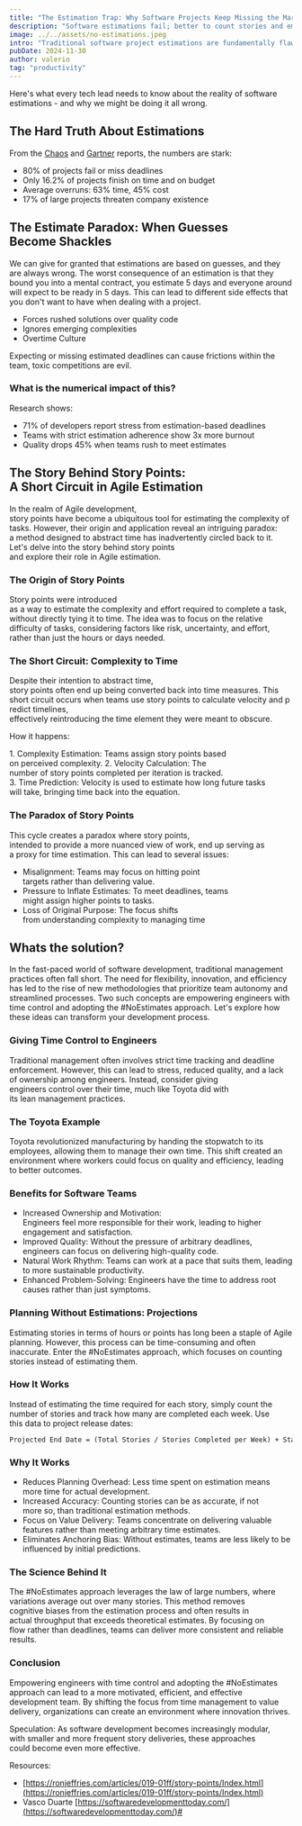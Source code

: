 ```yaml
---
title: "The Estimation Trap: Why Software Projects Keep Missing the Mark"
description: "Software estimations fail; better to count stories and empower engineers"
image: ../../assets/no-estimations.jpeg
intro: "Traditional software project estimations are fundamentally flawed, with 80% of projects failing or missing deadlines and causing various negative effects like rushed solutions, stress, and quality drops. The article suggests alternative approaches like the #NoEstimates methodology and giving time control to engineers, focusing on counting stories rather than estimating them and creating an environment where innovation and quality can thrive."
pubDate: 2024-11-30
author: valerio
tag: "productivity"
---
```


Here's what every tech lead needs to know about the reality of software estimations - and why we might be doing it all wrong.
## The Hard Truth About Estimations
From the [Chaos](https://www.csus.edu/indiv/v/velianitis/161/chaosreport.pdf) and [Gartner](https://www.distributed.com/blog/gartner-says-80-of-it-projects-fail-but-not-with-distributed-s-elastic-teams) reports, the numbers are stark:
- 80% of projects fail or miss deadlines
- Only 16.2% of projects finish on time and on budget
- Average overruns: 63% time, 45% cost
- 17% of large projects threaten company existence
## The Estimate Paradox: When Guesses Become Shackles

We can give for granted that estimations are based on guesses, and they are always wrong. The worst consequence of an estimation is that they bound you into a mental contract, you estimate 5 days and everyone around will expect to be ready in 5 days. This can lead to different side effects that you don't want to have when dealing with a project.

- Forces rushed solutions over quality code
- Ignores emerging complexities
- Overtime Culture

Expecting or missing estimated deadlines can cause frictions within the team, toxic competitions are evil.

### What is the numerical impact of this?

Research shows:

- 71% of developers report stress from estimation-based deadlines
- Teams with strict estimation adherence show 3x more burnout
- Quality drops 45% when teams rush to meet estimates

## The Story Behind Story Points: A Short Circuit in Agile Estimation

In the realm of Agile development, story points have become a ubiquitous tool for estimating the complexity of tasks. However, their origin and application reveal an intriguing paradox: a method designed to abstract time has inadvertently circled back to it. Let's delve into the story behind story points and explore their role in Agile estimation.

### The Origin of Story Points

Story points were introduced as a way to estimate the complexity and effort required to complete a task, without directly tying it to time. The idea was to focus on the relative difficulty of tasks, considering factors like risk, uncertainty, and effort, rather than just the hours or days needed.

### The Short Circuit: Complexity to Time

Despite their intention to abstract time, story points often end up being converted back into time measures. This short circuit occurs when teams use story points to calculate velocity and predict timelines, effectively reintroducing the time element they were meant to obscure.

How it happens:

1. Complexity Estimation: Teams assign story points based on perceived complexity. 2. Velocity Calculation: The number of story points completed per iteration is tracked. 3. Time Prediction: Velocity is used to estimate how long future tasks will take, bringing time back into the equation.

### The Paradox of Story Points

This cycle creates a paradox where story points, intended to provide a more nuanced view of work, end up serving as a proxy for time estimation. This can lead to several issues:

- Misalignment: Teams may focus on hitting point targets rather than delivering value.
- Pressure to Inflate Estimates: To meet deadlines, teams might assign higher points to tasks.
- Loss of Original Purpose: The focus shifts from understanding complexity to managing time

## Whats the solution?

In the fast-paced world of software development, traditional management practices often fall short. The need for flexibility, innovation, and efficiency has led to the rise of new methodologies that prioritize team autonomy and streamlined processes. Two such concepts are empowering engineers with time control and adopting the #NoEstimates approach. Let's explore how these ideas can transform your development process.

### Giving Time Control to Engineers

Traditional management often involves strict time tracking and deadline enforcement. However, this can lead to stress, reduced quality, and a lack of ownership among engineers. Instead, consider giving engineers control over their time, much like Toyota did with its lean management practices.

### The Toyota Example

Toyota revolutionized manufacturing by handing the stopwatch to its employees, allowing them to manage their own time. This shift created an environment where workers could focus on quality and efficiency, leading to better outcomes.

### Benefits for Software Teams

- Increased Ownership and Motivation: Engineers feel more responsible for their work, leading to higher engagement and satisfaction.
- Improved Quality: Without the pressure of arbitrary deadlines, engineers can focus on delivering high-quality code.
- Natural Work Rhythm: Teams can work at a pace that suits them, leading to more sustainable productivity.
- Enhanced Problem-Solving: Engineers have the time to address root causes rather than just symptoms.

### Planning Without Estimations: Projections

Estimating stories in terms of hours or points has long been a staple of Agile planning. However, this process can be time-consuming and often inaccurate. Enter the #NoEstimates approach, which focuses on counting stories instead of estimating them.

### How It Works

Instead of estimating the time required for each story, simply count the number of stories and track how many are completed each week. Use this data to project release dates: 
```
Projected End Date = (Total Stories / Stories Completed per Week) + Start Date
```

### Why It Works

- Reduces Planning Overhead: Less time spent on estimation means more time for actual development.
- Increased Accuracy: Counting stories can be as accurate, if not more so, than traditional estimation methods.
- Focus on Value Delivery: Teams concentrate on delivering valuable features rather than meeting arbitrary time estimates.
- Eliminates Anchoring Bias: Without estimates, teams are less likely to be influenced by initial predictions.

### The Science Behind It

The #NoEstimates approach leverages the law of large numbers, where variations average out over many stories. This method removes cognitive biases from the estimation process and often results in actual throughput that exceeds theoretical estimates. By focusing on flow rather than deadlines, teams can deliver more consistent and reliable results.

### Conclusion

Empowering engineers with time control and adopting the #NoEstimates approach can lead to a more motivated, efficient, and effective development team. By shifting the focus from time management to value delivery, organizations can create an environment where innovation thrives.

Speculation: As software development becomes increasingly modular, with smaller and more frequent story deliveries, these approaches could become even more effective.

Resources:

- [https://ronjeffries.com/articles/019-01ff/story-points/Index.html](https://ronjeffries.com/articles/019-01ff/story-points/Index.html)
- Vasco Duarte [https://softwaredevelopmenttoday.com/](https://softwaredevelopmenttoday.com/)#
